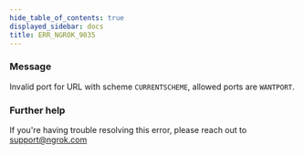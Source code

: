 ```yaml
---
hide_table_of_contents: true
displayed_sidebar: docs
title: ERR_NGROK_9035
---
```


### Message

Invalid port for URL with scheme `CURRENTSCHEME`, allowed ports are `WANTPORT`.

### Further help

If you're having trouble resolving this error, please reach out to [support@ngrok.com](mailto:support@ngrok.com?subject=Help%20with%20ERR_NGROK_9035)
